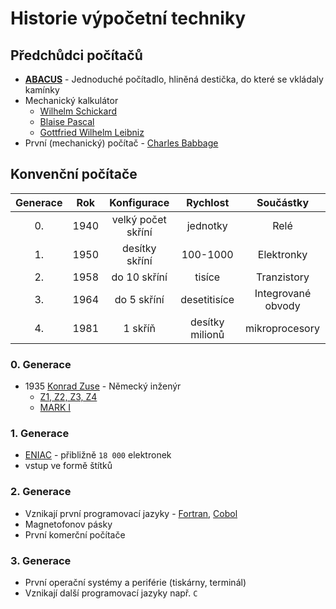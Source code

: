 # Historie výpočetní techniky

## Předchůdci počítačů

- **[ABACUS](https://cs.wikipedia.org/wiki/Po%C4%8D%C3%ADtadlo)** - Jednoduché počítadlo, hliněná destička, do které se vkládaly kamínky
- Mechanický kalkulátor
  - [Wilhelm Schickard](https://cs.wikipedia.org/wiki/Wilhelm_Schickard)
  - [Blaise Pascal](https://cs.wikipedia.org/wiki/Blaise_Pascal)
  - [Gottfried Wilhelm Leibniz](https://cs.wikipedia.org/wiki/Gottfried_Wilhelm_Leibniz)
- První (mechanický) počítač - [Charles Babbage](https://cs.wikipedia.org/wiki/Charles_Babbage)

## Konvenční počítače

| Generace | Rok  |    Konfigurace     |    Rychlost     |     Součástky      |
| :------: | :--: | :----------------: | :-------------: | :----------------: |
|    0.    | 1940 | velký počet skříní |    jednotky     |        Relé        |
|    1.    | 1950 |   desítky skříní   |    100-1000     |     Elektronky     |
|    2.    | 1958 |    do 10 skříní    |     tisíce      |    Tranzistory     |
|    3.    | 1964 |    do 5 skříní     |  desetitisíce   | Integrované obvody |
|    4.    | 1981 |      1 skříň       | desítky milionů |   mikroprocesory   |

### 0. Generace

- 1935 [Konrad Zuse](https://cs.wikipedia.org/wiki/Konrad_Zuse) - Německý inženýr
  - [Z1, Z2, Z3, Z4](https://cs.wikipedia.org/wiki/Konrad_Zuse#P%C5%99edv%C3%A1le%C4%8Dn%C3%A1_pr%C3%A1ce_a_po%C4%8D%C3%ADta%C4%8D_Z1)
  - [MARK I](https://en.wikipedia.org/wiki/Harvard_Mark_I)

### 1. Generace

- [ENIAC](https://cs.wikipedia.org/wiki/ENIAC) - přibližně `18 000` elektronek
- vstup ve formě štítků

### 2. Generace

- Vznikají první programovací jazyky - [Fortran](https://cs.wikipedia.org/wiki/Fortran#Uk%C3%A1zky_k%C3%B3du), [Cobol](https://cs.wikipedia.org/wiki/COBOL)
- Magnetofonov pásky
- První komerční počítače

### 3. Generace

- První operační systémy a periférie (tiskárny, terminál)
- Vznikají další programovací jazyky např. `C`
